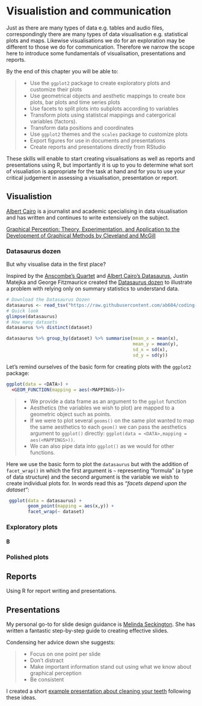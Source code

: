 # Visualistion and communication {#viz}

Just as there are many types of data e.g. tables and
audio files, correspondingly there are many types of data visualisation e.g.
statistical plots and maps. Likewise visualisations we do for an exploration may
be different to those we do for communication. Therefore we narrow the scope here
to introduce some fundamentals of visualisation, presentations and reports.

By the end of this chapter you will be able to:

> + Use the `ggplot2` package to create exploratory plots and customize their plots
> + Use geometrical objects and aesthetic mappings to create box plots, bar plots and
time series plots
> + Use facets to split plots into subplots according to variables
> + Transform plots using statistcal mappings and catergorical variables (factors).
> + Transform data positions and coordinates
> + Use `ggplot2` themes and the `scales` package to customize plots
> + Export figures for use in documents and presentations
> + Create reports and presentations directly from RStudio

These skills will enable to start creating visualisations as well as
reports and presentations using R, 
but importantly it is up to 
you to determine what sort of visualiation is 
appropriate for the task at hand and for you to use your critical judgement in 
assessing a visualisation, presentation or report.

## Visualistion

[Albert Cairo](http://www.thefunctionalart.com/) is a journalist and academic
specialising in data visualisation and has written and continues to write 
extensively on the subject.

[Graphical Perception: Theory, Experimentation, and Application to the Development of Graphical Methods by Cleveland and  McGill](https://www.jstor.org/stable/pdf/2288400.pdf?refreqid=excelsior%3Ab321aba183cce22a7f93335ca107eec6)

### Datasaurus dozen

But why visualise data in the first place?

Inspired by the [Anscombe's Quartet](https://en.wikipedia.org/wiki/Anscombe%27s_quartet) and [Albert Cairo's Datasaurus](http://www.thefunctionalart.com/2016/08/download-datasaurus-never-trust-summary.html), Justin Matejka and
George Fitzmaurice
created the [Datasaurus dozen](https://www.autodeskresearch.com/publications/samestats) to 
illustrate a problem with relying only on summary statistics to understand data.

```r
# Download the Datasaurus Dozen
datasaurus <- read_tsv("https://raw.githubusercontent.com/ab604/coding-together/master/exercises/DatasaurusDozen.tsv")
# Quick look
glimpse(datasaurus)
# How many datasets
datasaurus %>% distinct(dataset)
```

```r
datasaurus %>% group_by(dataset) %>% summarise(mean_x = mean(x),
                                               mean_y = mean(y),
                                               sd_x = sd(x),
                                               sd_y = sd(y))
```

Let's remind ourselves of the basic form for creating plots with the `ggplot2` package: 

```r
ggplot(data = <DATA>) + 
  <GEOM_FUNCTION(mapping = aes(<MAPPINGS>))>
```

> + We provide a data frame as an argument to the `ggplot` function
> + Aesthetics (the variables we wish to plot) are mapped to a geometric 
object such as points. 
> + If we were to plot several `geoms()` on the same plot wanted to map the same aesthetics to each `geom()` we can pass the aesthetics argument to `ggplot()` directly: `ggplot(data = <DATA>,mapping = aes(<MAPPINGS>))`.
> + We can also pipe data into `ggplot()` as we would for other functions.

Here we use the basic form to plot the `datasaurus` but with the addition of `facet_wrap()`
in which the first argument is `~` representing "formula" (a type of data structure) and the 
second argument is the variable we wish to create individual plots for. 
In words read this as *"facets depend upon the dataset"*:

```r
 ggplot(data = datasaurus) +
        geom_point(mapping = aes(x,y)) +
        facet_wrap(~ dataset)
```


### Exploratory plots

#### B

### Polished plots

## Reports

Using R for report writing and presentations.

## Presentations

My personal go-to for slide design guidance is [Melinda Seckington](https://missgeeky.com/2017/08/04/the-art-of-slide-design/). She
has written a fantastic step-by-step guide to creating effective slides.

Condensing her advice down she suggests:

> + Focus on one point per slide
> + Don't distract
> + Make important information stand out using what we know about graphical perception
> + Be consistent

I created a short [example presentation about cleaning your teeth](https://docs.google.com/presentation/d/e/2PACX-1vTa8VfB_jpB6fG4i157eNJb8sAyyKjJW06iZ8NNL1LPcB40w4NLLpK3TetbCuWSckX3wc8XuqdOpfnf/pub?start=false&loop=false&delayms=30000)
following these ideas.
